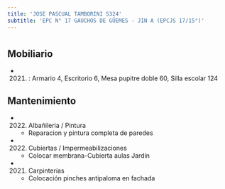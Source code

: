 ```yaml
---
title: 'JOSE PASCUAL TAMBORINI 5324'
subtitle: 'EPC N° 17 GAUCHOS DE GÜEMES - JIN A (EPCJS 17/15°)'
---
```


#


## Mobiliario

*  (2021) : Armario 4, Escritorio 6, Mesa pupitre doble 60, Silla escolar 124 





## Mantenimiento

*  (2022) Albañileria / Pintura 
    + Reparacion y pintura completa de paredes

*  (2022) Cubiertas / Impermeabilizaciones 
    + Colocar membrana-Cubierta aulas Jardín

*  (2021) Carpinterías 
    + Colocación pinches antipaloma en fachada



